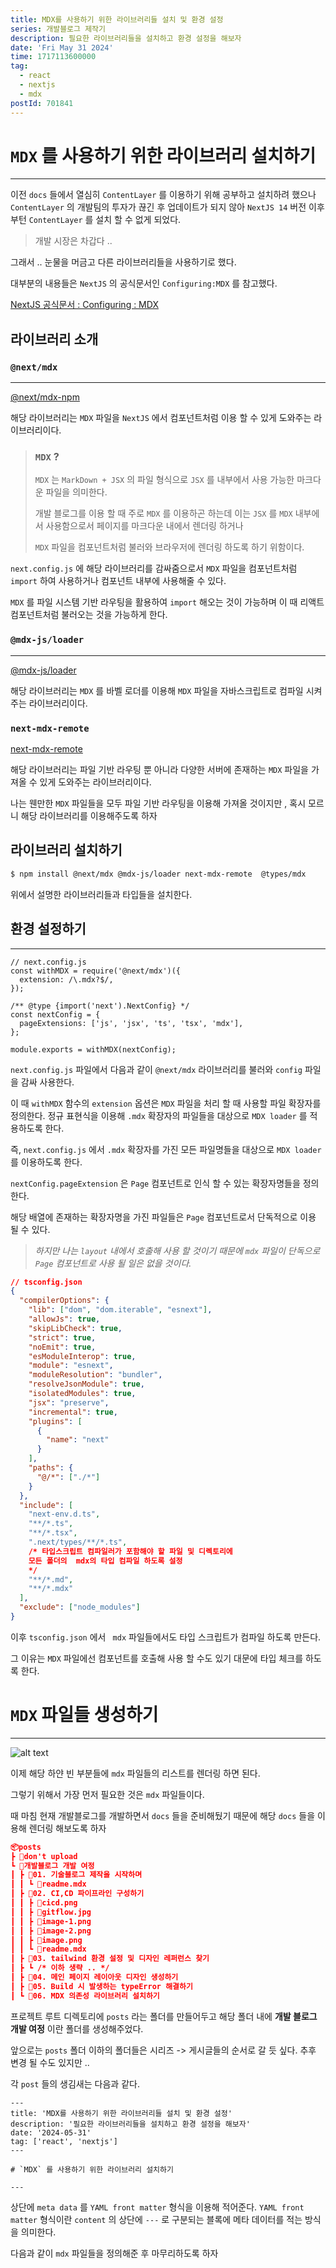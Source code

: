 ```yaml
---
title: MDX를 사용하기 위한 라이브러리들 설치 및 환경 설정
series: 개발블로그 제작기
description: 필요한 라이브러리들을 설치하고 환경 설정을 해보자
date: 'Fri May 31 2024'
time: 1717113600000
tag:
  - react
  - nextjs
  - mdx
postId: 701841
---
```


# `MDX` 를 사용하기 위한 라이브러리 설치하기

---

이전 `docs` 들에서 열심히 `ContentLayer` 를 이용하기 위해 공부하고 설치하려 했으나 `ContentLayer` 의 개발팀의 투자가 끊긴 후 업데이트가 되지 않아 `NextJS 14` 버전 이후부턴 `ContentLayer` 를 설치 할 수 없게 되었다.

> 개발 시장은 차갑다 ..

그래서 .. 눈물을 머금고 다른 라이브러리들을 사용하기로 했다.

대부분의 내용들은 `NextJS` 의 공식문서인 `Configuring:MDX` 를 참고했다.

<a href='https://nextjs.org/docs/app/building-your-application/configuring/mdx'>
  NextJS 공식문서 : Configuring : MDX
</a>

## 라이브러리 소개

### `@next/mdx`

---

<a href='https://www.npmjs.com/package/@next/mdx'>@next/mdx-npm</a>

해당 라이브러리는 `MDX` 파일을 `NextJS` 에서 컴포넌트처럼 이용 할 수 있게 도와주는 라이브러리이다.

> ### `MDX` ?
>
> `MDX` 는 `MarkDown + JSX` 의 파일 형식으로 `JSX` 를 내부에서 사용 가능한 마크다운 파일을 의미한다.
>
> 개발 블로그를 이용 할 때 주로 `MDX` 를 이용하곤 하는데 이는 `JSX` 를 `MDX` 내부에서 사용함으로서 페이지를 마크다운 내에서 렌더링 하거나
>
> `MDX` 파일을 컴포넌트처럼 불러와 브라우저에 렌더링 하도록 하기 위함이다.

`next.config.js` 에 해당 라이브러리를 감싸줌으로서 `MDX` 파일을 컴포넌트처럼 `import` 하여 사용하거나 컴포넌트 내부에 사용해줄 수 있다.

`MDX` 를 파일 시스템 기반 라우팅을 활용하여 `import` 해오는 것이 가능하며 이 때 리액트 컴포넌트처럼 불러오는 것을 가능하게 한다.

### `@mdx-js/loader`

---

<a href='https://www.npmjs.com/package/@mdx-js/loader'>@mdx-js/loader</a>

해당 라이브러리는 `MDX` 를 바벨 로더를 이용해 `MDX` 파일을 자바스크립트로 컴파일 시켜주는 라이브러리이다.

### `next-mdx-remote`

<a href='https://www.npmjs.com/package/next-mdx-remote'>next-mdx-remote</a>

해당 라이브러리는 파일 기반 라우팅 뿐 아니라 다양한 서버에 존재하는 `MDX` 파일을 가져올 수 있게 도와주는 라이브러리이다.

나는 웬만한 `MDX` 파일들을 모두 파일 기반 라우팅을 이용해 가져올 것이지만 , 혹시 모르니 해당 라이브러리를 이용해주도록 하자

## 라이브러리 설치하기

```bash
$ npm install @next/mdx @mdx-js/loader next-mdx-remote  @types/mdx
```

위에서 설명한 라이브러리들과 타입들을 설치한다.

## 환경 설정하기

---

```tsx
// next.config.js
const withMDX = require('@next/mdx')({
  extension: /\.mdx?$/,
});

/** @type {import('next').NextConfig} */
const nextConfig = {
  pageExtensions: ['js', 'jsx', 'ts', 'tsx', 'mdx'],
};

module.exports = withMDX(nextConfig);
```

`next.config.js` 파일에서 다음과 같이 `@next/mdx` 라이브러리를 불러와 `config` 파일을 감싸 사용한다.

이 때 `withMDX` 함수의 `extension` 옵션은 `MDX` 파일을 처리 할 때 사용할 파일 확장자를 정의한다. 정규 표현식을 이용해 `.mdx` 확장자의 파일들을 대상으로 `MDX loader` 를 적용하도록 한다.

즉, `next.config.js` 에서 `.mdx` 확장자를 가진 모든 파일명들을 대상으로 `MDX loader` 를 이용하도록 한다.

`nextConfig.pageExtension` 은 `Page` 컴포넌트로 인식 할 수 있는 확장자명들을 정의한다.

해당 배열에 존재하는 확장자명을 가진 파일들은 `Page` 컴포넌트로서 단독적으로 이용 될 수 있다.

> _하지만 나는 `layout` 내에서 호출해 사용 할 것이기 때문에 `mdx` 파일이 단독으로 `Page` 컴포넌트로 사용 될 일은 없을 것이다._

```json
// tsconfig.json
{
  "compilerOptions": {
    "lib": ["dom", "dom.iterable", "esnext"],
    "allowJs": true,
    "skipLibCheck": true,
    "strict": true,
    "noEmit": true,
    "esModuleInterop": true,
    "module": "esnext",
    "moduleResolution": "bundler",
    "resolveJsonModule": true,
    "isolatedModules": true,
    "jsx": "preserve",
    "incremental": true,
    "plugins": [
      {
        "name": "next"
      }
    ],
    "paths": {
      "@/*": ["./*"]
    }
  },
  "include": [
    "next-env.d.ts",
    "**/*.ts",
    "**/*.tsx",
    ".next/types/**/*.ts",
    /* 타입스크립트 컴파일러가 포함해야 할 파일 및 디렉토리에
    모든 폴더의  mdx의 타입 컴파일 하도록 설정
    */
    "**/*.md",
    "**/*.mdx"
  ],
  "exclude": ["node_modules"]
}
```

이후 `tsconfig.json` 에서 ` mdx` 파일들에서도 타입 스크립트가 컴파일 하도록 만든다.

그 이유는 `MDX` 파일에선 컴포넌트를 호출해 사용 할 수도 있기 대문에 타입 체크를 하도록 한다.

# `MDX` 파일들 생성하기

---

![alt text](image.png)

이제 해당 하얀 빈 부분들에 `mdx` 파일들의 리스트를 렌더링 하면 된다.

그렇기 위해서 가장 먼저 필요한 것은 `mdx` 파일들이다.

때 마침 현재 개발블로그를 개발하면서 `docs` 들을 준비해뒀기 때문에 해당 `docs` 들을 이용해 렌더링 해보도록 하자

```json
📦posts
┣ 📂don't upload
┗ 📂개발블로그 개발 여정
┃ ┣ 📂01. 기술블로그 제작을 시작하며
┃ ┃ ┗ 📜readme.mdx
┃ ┣ 📂02. CI,CD 파이프라인 구성하기
┃ ┃ ┣ 📜cicd.png
┃ ┃ ┣ 📜gitflow.jpg
┃ ┃ ┣ 📜image-1.png
┃ ┃ ┣ 📜image-2.png
┃ ┃ ┣ 📜image.png
┃ ┃ ┗ 📜readme.mdx
┃ ┣ 📂03. tailwind 환경 설정 및 디자인 레퍼런스 찾기
┃ ┣ ┗ /* 이하 생략 .. */
┃ ┣ 📂04. 메인 페이지 레이아웃 디자인 생성하기
┃ ┣ 📂05. Build 시 발생하는 typeError 해결하기
┃ ┗ 📂06. MDX 의존성 라이브러리 설치하기
```

프로젝트 루트 디렉토리에 `posts` 라는 폴더를 만들어두고 해당 폴더 내에 **개발 블로그 개발 여정** 이란 폴더를 생성해주었다.

앞으로는 `posts` 폴더 이하의 폴더들은 시리즈 -> 게시글들의 순서로 갈 듯 싶다. 추후 변경 될 수도 있지만 ..

각 `post` 들의 생김새는 다음과 같다.

```mdx
---
title: 'MDX를 사용하기 위한 라이브러리들 설치 및 환경 설정'
description: '필요한 라이브러리들을 설치하고 환경 설정을 해보자'
date: '2024-05-31'
tag: ['react', 'nextjs']
---

# `MDX` 를 사용하기 위한 라이브러리 설치하기

---
```

상단에 `meta data` 를 `YAML front matter` 형식을 이용해 적어준다. `YAML front matter` 형식이란 `content` 의 상단에 `---` 로 구분되는 블록에 메타 데이터를 적는 방식을 의미한다.

다음과 같이 `mdx` 파일들을 정의해준 후 마무리하도록 하자

